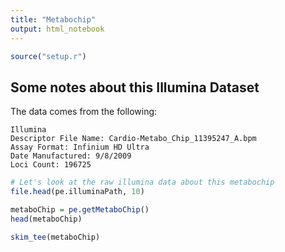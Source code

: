 ```yaml
---
title: "Metabochip"
output: html_notebook
---
```


```r
source("setup.r")
```

## Some notes about this Illumina Dataset

The data comes from the following:

    Illumina
    Descriptor File Name: Cardio-Metabo_Chip_11395247_A.bpm
    Assay Format: Infinium HD Ultra
    Date Manufactured: 9/8/2009
    Loci Count: 196725


```r
# Let's look at the raw illumina data about this metabochip
file.head(pe.illuminaPath, 10)
```

```r
metaboChip = pe.getMetaboChip()
head(metaboChip)
```

```r
skim_tee(metaboChip)
```